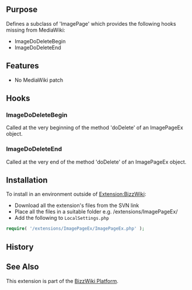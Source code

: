 {{Extension
|name        = ImagePageEx
|status      = beta
|type        = hook
|author      = [[user:jldupont|Jean-Lou Dupont]]
|image       =
|version     = See SVN ($Id$)
|update      =
|mediawiki   = tested on 1.10 but probably works with earlier versions
|download    = [http://bizzwiki.googlecode.com/svn/trunk/BizzWiki/extensions/ImagePageEx/ SVN]
|readme      =
|changelog   =
|description = 
|parameters  =
|rights      =
|example     =
|hook1       = ArticleFromTitle
}}
<!--@@
{{#autoredirect: Extension|{{#noext:{{SUBPAGENAME}} }} }}
== File Status ==
This section is only valid when viewing the page in a BizzWiki environment.
<code>(($#extractmtime|@@mtime@@$))  (($#extractfile|@@file@@$))</code>

Status: (($#comparemtime|<b>File system copy is newer - [{{fullurl:{{NAMESPACE}}:{{PAGENAME}}|action=reload}} Reload] </b>|Up to date$))
@@-->
== Purpose==
Defines a subclass of 'ImagePage' which provides the following hooks missing from MediaWiki:
* ImageDoDeleteBegin
* ImageDoDeleteEnd

== Features ==
* No MediaWiki patch

== Hooks ==
=== ImageDoDeleteBegin ===
Called at the very beginning of the method 'doDelete' of an ImagePageEx object.

=== ImageDoDeleteEnd ===
Called at the very end of the method 'doDelete' of an ImagePageEx object.

== Installation ==
To install in an environment outside of [[Extension:BizzWiki]]:
* Download all the extension's files from the SVN link
* Place all the files in a suitable folder e.g. /extensions/ImagePageEx/
* Add the following to <code>LocalSettings.php</code>
<source lang=php>
require( '/extensions/ImagePageEx/ImagePageEx.php' );
</source>

== History ==

== See Also ==
This extension is part of the [[Extension:BizzWiki|BizzWiki Platform]].
